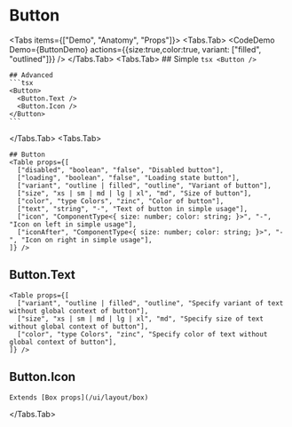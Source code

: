 


# Button

<Tabs items={["Demo", "Anatomy", "Props"]}>
  <Tabs.Tab>
    <CodeDemo Demo={ButtonDemo} actions={{size:true,color:true, variant: ["filled", "outlined"]}} />
  </Tabs.Tab>
  <Tabs.Tab>
    ## Simple
    ```tsx
    <Button />
    ```

    ## Advanced
    ```tsx
    <Button>
      <Button.Text />
      <Button.Icon />
    </Button>
    ```

  </Tabs.Tab>
  <Tabs.Tab>
  
    ## Button
    <Table props={[
      ["disabled", "boolean", "false", "Disabled button"],
      ["loading", "boolean", "false", "Loading state button"],
      ["variant", "outline | filled", "outline", "Variant of button"],
      ["size", "xs | sm | md | lg | xl", "md", "Size of button"],
      ["color", "type Colors", "zinc", "Color of button"],
      ["text", "string", "-", "Text of button in simple usage"],
      ["icon", "ComponentType<{ size: number; color: string; }>", "-", "Icon on left in simple usage"],
      ["iconAfter", "ComponentType<{ size: number; color: string; }>", "-", "Icon on right in simple usage"],
    ]} />

## Button.Text

    <Table props={[
      ["variant", "outline | filled", "outline", "Specify variant of text without global context of button"],
      ["size", "xs | sm | md | lg | xl", "md", "Specify size of text without global context of button"],
      ["color", "type Colors", "zinc", "Specify color of text without global context of button"],
    ]} />

## Button.Icon

    Extends [Box props](/ui/layout/box)

  </Tabs.Tab>
</Tabs>
